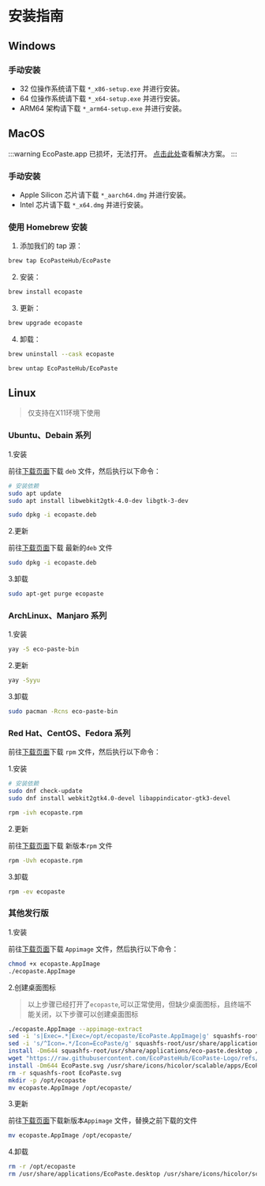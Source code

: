 # 安装指南

## Windows

### 手动安装

- 32 位操作系统请下载 `*_x86-setup.exe` 并进行安装。
- 64 位操作系统请下载 `*_x64-setup.exe` 并进行安装。
- ARM64 架构请下载 `*_arm64-setup.exe` 并进行安装。

## MacOS

:::warning EcoPaste.app 已损坏，无法打开。
[点击此处](/problem/macos/damage)查看解决方案。
:::

### 手动安装

- Apple Silicon 芯片请下载 `*_aarch64.dmg` 并进行安装。
- Intel 芯片请下载 `*_x64.dmg` 并进行安装。

### 使用 Homebrew 安装

1. 添加我们的 tap 源：

```bash
brew tap EcoPasteHub/EcoPaste
```

2. 安装：

```bash
brew install ecopaste
```

3. 更新：

```bash
brew upgrade ecopaste
```

4. 卸载：

```bash
brew uninstall --cask ecopaste

brew untap EcoPasteHub/EcoPaste
```

## Linux

> 仅支持在X11环境下使用

### Ubuntu、Debain 系列

1.安装

前往[下载页面](https://ecopaste.cn/download/index)下载 `deb` 文件，然后执行以下命令：

```bash
# 安装依赖
sudo apt update
sudo apt install libwebkit2gtk-4.0-dev libgtk-3-dev

sudo dpkg -i ecopaste.deb
```

2.更新

前往[下载页面](https://ecopaste.cn/download/index)下载 最新的`deb` 文件

```bash
sudo dpkg -i ecopaste.deb
```

3.卸载

```bash
sudo apt-get purge ecopaste
```

### ArchLinux、Manjaro 系列

1.安装

```bash
yay -S eco-paste-bin
```

2.更新

```bash
yay -Syyu
```

3.卸载

```bash
sudo pacman -Rcns eco-paste-bin
```

### Red Hat、CentOS、Fedora 系列

前往[下载页面](https://ecopaste.cn/download/index)下载 `rpm` 文件，然后执行以下命令：

1.安装

```bash
# 安装依赖
sudo dnf check-update
sudo dnf install webkit2gtk4.0-devel libappindicator-gtk3-devel

rpm -ivh ecopaste.rpm
```

2.更新

前往[下载页面](https://ecopaste.cn/download/index)下载 新版本`rpm` 文件

```bash
rpm -Uvh ecopaste.rpm
```

3.卸载

```bash
rpm -ev ecopaste
```

### 其他发行版

1.安装

前往[下载页面](https://ecopaste.cn/download/index)下载 `Appimage` 文件，然后执行以下命令：

```bash
chmod +x ecopaste.AppImage
./ecopaste.AppImage
```

2.创建桌面图标

> 以上步骤已经打开了`ecopaste`,可以正常使用，但缺少桌面图标，且终端不能关闭，以下步骤可以创建桌面图标

```bash
./ecopaste.AppImage --appimage-extract
sed -i 's|Exec=.*|Exec=/opt/ecopaste/EcoPaste.AppImage|g' squashfs-root/usr/share/applications/eco-paste.desktop
sed -i 's/^Icon=.*/Icon=EcoPaste/g' squashfs-root/usr/share/applications/eco-paste.desktop
install -Dm644 squashfs-root/usr/share/applications/eco-paste.desktop /usr/share/applications/EcoPaste.desktop
wget "https://raw.githubusercontent.com/EcoPasteHub/EcoPaste-Logo/refs/heads/master/img/logo.svg" -O EcoPaste.svg
install -Dm644 EcoPaste.svg /usr/share/icons/hicolor/scalable/apps/EcoPaste.svg
rm -r squashfs-root EcoPaste.svg
mkdir -p /opt/ecopaste
mv ecopaste.AppImage /opt/ecopaste/
```

3.更新

前往[下载页面](https://ecopaste.cn/download/index)下载新版本`Appimage` 文件，替换之前下载的文件
```bash
mv ecopaste.AppImage /opt/ecopaste/
```

4.卸载

```bash
rm -r /opt/ecopaste
rm /usr/share/applications/EcoPaste.desktop /usr/share/icons/hicolor/scalable/apps/EcoPaste.svg
```